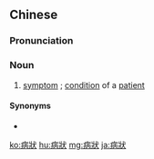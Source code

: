{{also|病状}}
==Chinese==
{{zh-forms|s=病状}}

===Pronunciation===
{{zh-pron
|m=bìngzhuàng
|mn=pēng-chōng
|cat=n
}}

===Noun===
{{zh-noun}}

# [[symptom]] {{gloss|of an illness}}; [[condition]] of a [[patient]]

====Synonyms====
* {{zh-l|病況}}

[[ko:病狀]]
[[hu:病狀]]
[[mg:病狀]]
[[ja:病狀]]